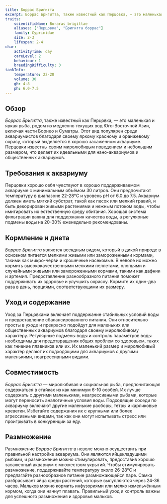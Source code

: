 ```yaml
---
title: Боррас Бригитта
excerpt: Боррас Бригитта, также известный как Перцовка, — это маленькая и яркая рыба из Юго-Восточной Азии, известная своим ярко-красным окрасом и миролюбивым характером.
traits:
    scientificName: Boraras brigittae
    aliases: ["Перцовка", "Бригитта боррас"]
    family: Cyprinidae
    size: 2-3
    lifespan: 2-4
char:
    activityTime: day
    careLevel: 2
    behaviour: 1
    breedingDifficulty: 3
tankInfo:
    temperature: 22-28
    volume: 30
    gh: 4-8
    ph: 6.0-7.5
---
```


## Обзор
*Боррас Бригитта*, также известный как Перцовка, — это маленькая и яркая рыба, родом из медленно текущих вод Юго-Восточной Азии, включая части Борнео и Суматры. Этот вид популярен среди аквариумистов благодаря своему яркому красному и оранжевому окрасу, который выделяется в хорошо засаженном аквариуме. Перцовки известны своим миролюбивым поведением и небольшим размером, что делает их идеальными для нано-аквариумов и общественных аквариумов.

## Требования к аквариуму
Перцовки хорошо себя чувствуют в хорошо поддерживаемом аквариуме с минимальным объёмом 30 литров. Они предпочитают температуру в диапазоне 22-28°C и уровень pH от 6.0 до 7.5. Аквариум должен иметь мягкий субстрат, такой как песок или мелкий гравий, и быть декорирован живыми растениями и нежным потоком воды, чтобы имитировать их естественную среду обитания. Хорошая система фильтрации важна для поддержания качества воды, а регулярные подмены воды на 20-30% еженедельно рекомендованы.

## Кормление и диета
*Боррас Бригитта* является всеядным видом, который в дикой природе в основном питается мелкими живыми или замороженными кормами, такими как микро-черви и крошечные насекомые. В неволе их можно кормить высококачественными мелкими пеллетами, хлопьями и случайными живыми или замороженными кормами, такими как дафнии и артемия. Предоставление разнообразного питания поможет поддерживать их здоровье и улучшить окраску. Кормите их один-два раза в день, порциями, соответствующими их размеру.

## Уход и содержание
Уход за Перцовками включает поддержание стабильных условий воды и предоставление сбалансированного питания. Они относительно просты в уходе и прекрасно подойдут для маленьких или общественных аквариумов благодаря своему миролюбивому характеру. Регулярные подмены воды и контроль параметров воды необходимы для предотвращения общих проблем со здоровьем, таких как гниение плавников или их. Их маленький размер и миролюбивый характер делают их подходящими для аквариумов с другими маленькими, неагрессивными видами.

## Совместимость
*Боррас Бригитта* — миролюбивая и социальная рыба, предпочитающая содержаться в стайках из как минимум 6-10 особей. Их лучше содержать с другими маленькими, неагрессивными рыбами, которые могут переносить аналогичные условия воды. Подходящие соседи по аквариуму включают другие маленькие расборы, тетры и карликовые креветки. Избегайте содержания их с крупными или более агрессивными видами, так как они могут испытывать стресс или проигрывать в конкуренции за еду.

## Размножение
Размножение *Боррас Бригитта* в неволе можно осуществить при правильной настройке аквариума. Они являются яйцекладущими рыбами, и размножение можно стимулировать, предоставив хорошо засаженный аквариум с множеством укрытий. Чтобы стимулировать размножение, поддерживайте температуру около 26-28°C и предлагайте разнообразное питание размножающейся паре. Самка разбрасывает яйца среди растений, которые вылупляются через 24-36 часов. Мальков можно кормить инфузориями или мелко измельчённым кормом, когда они начнут плавать. Правильный уход и контроль важны для успешного размножения и здоровья мальков.
